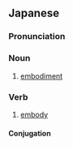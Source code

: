 ==Japanese==
{{ja-kanjitab|ぐ|げん|か|yomi=on}}

===Pronunciation===
{{ja-pron|ぐげんか|y=on}}

===Noun===
{{ja-noun|ぐげんか}}

# [[embodiment]]

===Verb===
{{ja-verb-suru|ぐげんか}}

# [[embody]]

====Conjugation====
{{ja-suru|ぐげんか}}